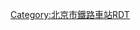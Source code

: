 <noinclude>{{BS-map
| title = 张辛站站线布置图
| map = </noinclude>
\\\\CONTg\CONTg\\\\\\\\~~ ~~ ~~ ~~[[京承铁路]][[下行线|下]]、[[上行线]][[承德站]]方向
\\\\STRg\STRf\\\\\\\\
\\\\STR\STR\ENDEa\\\\\\\
\LSTR2+4\STRc3\\STR\STR\STR\\\\\\\~~ ~~ ~~ ~~专用线往[[北京首都国际机场]]油库
\STRc1\ABZ4+2f\STRc3\STR\STR!~STRc2\ABZg3\\\\\\\
\\ENDEe!~STRc1\ABZ4+2f\STR!~STRc3\ABZg+1\STR!~STRc4\\\\\STRc2\LSTR3+1!~STRc2\LSTR3+1
\\\STR!~STRc1\ABZg+4\STR\STR\\\\STRc2\STR3+1\STR+1!~STRc4\STRc4
\\\STR\STR\STR\STR\\\STRc2\STR3+1\STRc4\STR\
\\\STR\STR\STR\STR\\STRc2\STR3+1\STRc4\\STR\
\\\STR\ABZg2\ABZg3\STR\STRc2\STR3+1\STRc4\\\STR\
\\\STR\ABZg+1\ABZg+4\STR!~STRc2\ABZ1+3f\STRc4\\\\STR\
\\\STR\STR\STR\ABZg+1\ENDEe!~STRc4\ENDEa\\\\STR\
\\\STR\STR\ABZg2\ABZg2!~STRc3\STRc3\STR\\\\STR\
\\STRc2\ABZg3!~STRc2\ABZg3\ABZg2!~STRc1\ABZ2+4g!~STRc13\STR2+4!~STRc3\STR!~STRc3\\\\STR\
\STRc2\STR3+1\ABZg+1!~STRc4\STR!~STRc4\STR!~STRc1\STR+4!~STRc1\ABZ4+2f!~STRc1\ABZ2+4g!~STRc3\STRc3\\\STR\
STRc2\STR3+1\STRc4\STR\STR\STR\STR\STR!~STRc1\STR+4!~STRc1\ABZ4+2f\STRc3\\STR\
STR+1\STRc4\STRc2\ABZg3\STR\STR\STR\STR\STR\STR!~STRc1\STR+4\\STR\
STR\\STR+1\STR!~STRc4\STR\STR\STR\STR\STR\STR\STR\\STR\
STR\\STR\STR\STR\STR\STR\STR\STR\STR\STR\\STR\
STR\\STR\STR\STR\STR\STR\STR\STR\STR\STR\\ENDEe\
STR\\STR\STR\STR\STR\STR\STR\STR\STR\STR\\\
ENDEe+BSe\\STR\STR\STR\STR\STR\STR\STR\STR\STR\\\
BS\MASK\STR\STR\STR\STR\STR\STR\STR\STR\STR2\STRc3\MASK\MASK
\\STR\STR\STR\STR\STR\STR\STR\STR\STRc1\LSTR2+4\\
\\STR+BSr\STR\STR\STR+BSl\STR+BSr\STR\STR\STR2\STRc3\\\
\\STR+BSr\STR\STR\STR+BSl\STR+BSr\STR\STR\STRc1\LSTR2+4\\\
\\STR+BSr\STR\STR\STR+BSl\STR+BSr\STR\STR\\\\\
\\STR+BSr\STR\STR\STR+BSl\STR+BSr\STR\STR\\\\\
\\STR+BSr\STR\STR\STR+BSl\STR+BSr\STR\STR\\\\\
\\STR+BSr\STR\STR\STR+BSl\STR+BSr\STR\STR\\\\\
\\STR+BSr\STR\STR\STR+BSl\STR+BSr\STR\STR\\\\\
\\STR+BSr\STR\STR\STR+BSl\STR+BSr\STR\STR\\\\\
\\STR\STR\STR\STR\STR\STR\STR\\\\\
\\STR\STR\STR\STR\STR\STR!~STRc2\STR3\\\\\
\\STR2\STR2!~STRc3\STR!~STRc3\STR\STR!~STRc2\ABZ3+1g\STRc4\\\\\
\\STRc1\STR2+4!~STRc1\ABZg+4!~STRc3\STR!~STRc2\KRZ3+1\STRc4\\\\\\
\\\STRc1\ABZg+4\ABZg+1\STR!~STRc4\\\\\\\
\\\\ABZg2\ABZg3\STR\\\\\\\
\\\\ABZg+1\ABZg+4\ENDEe\\\\\\\
\\\\STRg\STRf\\\\\\\\
\\\\CONTf\CONTf\\\\\\\\~~ ~~ ~~ ~~[[京承铁路]][[下行线|下]]、[[上行线]][[北京站]]方向
<noinclude>}}

{{Rdt intro|[[张辛站]]}}

[[Category:北京市鐵路車站RDT]]

</noinclude>
